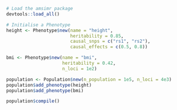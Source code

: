 ```r
# Load the amsimr package
devtools::load_all()

# Initialise a Phenotype
height <- Phenotype$new(name = "height",
                        heritability = 0.85,
                        causal_snps = c("rs1", "rs2"),
                        causal_effects = c(0.5, 0.8))

bmi <- Phenotype$new(name = "bmi",
                     heritability = 0.42,
                     n_loci = 1e2)

population <- Population$new(n_population = 1e5, n_loci = 4e3)
population$add_phenotype(height)
population$add_phenotype(bmi)

population$compile()
```
